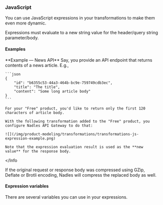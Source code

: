
### JavaScript

You can use JavaScript expressions in your transformations to make them even more dynamic.

Expressions must evaluate to a new string value for the header/query string parameter/body.

#### Examples

<Info>
    **Example — News API**
    Say, you provide an API endpoint that returns contents of a news article. E.g.,

    ```json
    {
        "id": "b6355c53-44a3-464b-bc9e-759749cdb3ec",
        "title": "The title",
        "content": "Some long article body"
    }
    ```

    For your "Free" product, you'd like to return only the first 120 characters of article body.

    With the following transformation added to the "Free" product, you configure Nadles API Gateway to do that:

    ![](/img/product-modeling/transformations/transformations-js-expression-example.png)

    Note that the expression evaluation result is used as the **new value** for the response body.
</Info


<Note>
    If the original request or response body was compressed using GZip, Deflate or Brotli encoding, Nadles will compress the replaced body as well.
</Note>


#### Expression variables

There are several variables you can use in your expressions.

